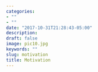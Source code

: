 ```yaml
---
categories:
- ""
- ""
date: "2017-10-31T21:28:43-05:00"
description:
draft: false
image: pic10.jpg
keywords: ""
slug: motivation
title: Motivation
---
```


